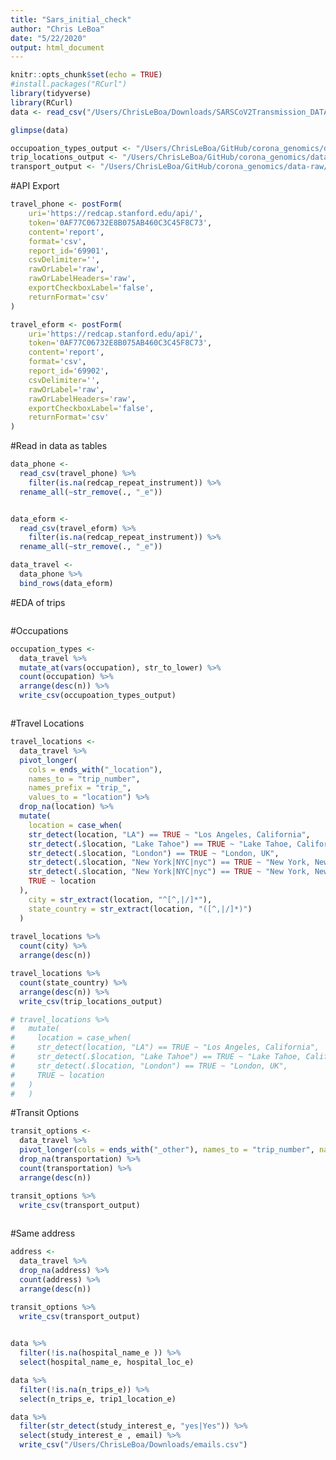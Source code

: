 ```yaml
---
title: "Sars_initial_check"
author: "Chris LeBoa"
date: "5/22/2020"
output: html_document
---
```


```r
knitr::opts_chunk$set(echo = TRUE)
#install.packages("RCurl")
library(tidyverse)
library(RCurl)
data <- read_csv("/Users/ChrisLeBoa/Downloads/SARSCoV2Transmission_DATA_2020-05-22_1254.csv")

glimpse(data)

occupoation_types_output <- "/Users/ChrisLeBoa/GitHub/corona_genomics/data-raw/occupations_raw.csv"
trip_locations_output <- "/Users/ChrisLeBoa/GitHub/corona_genomics/data-raw/travel_locations_raw.csv"
transport_output <- "/Users/ChrisLeBoa/GitHub/corona_genomics/data-raw/transport_other_raw.csv"
```

#API Export 
```r

travel_phone <- postForm(
    uri='https://redcap.stanford.edu/api/',
    token='0AF77C06732E8B075AB460C3C45F8C73',
    content='report',
    format='csv',
    report_id='69901',
    csvDelimiter='',
    rawOrLabel='raw',
    rawOrLabelHeaders='raw',
    exportCheckboxLabel='false',
    returnFormat='csv'
)

travel_eform <- postForm(
    uri='https://redcap.stanford.edu/api/',
    token='0AF77C06732E8B075AB460C3C45F8C73',
    content='report',
    format='csv',
    report_id='69902',
    csvDelimiter='',
    rawOrLabel='raw',
    rawOrLabelHeaders='raw',
    exportCheckboxLabel='false',
    returnFormat='csv'
)


```

#Read in data as tables 
```r
data_phone <- 
  read_csv(travel_phone) %>%
    filter(is.na(redcap_repeat_instrument)) %>% 
  rename_all(~str_remove(., "_e"))


data_eform <- 
  read_csv(travel_eform) %>%
    filter(is.na(redcap_repeat_instrument)) %>% 
  rename_all(~str_remove(., "_e"))

data_travel <- 
  data_phone %>% 
  bind_rows(data_eform)
```
#EDA of trips
```r

```

#Occupations
```r
occupation_types <- 
  data_travel %>% 
  mutate_at(vars(occupation), str_to_lower) %>% 
  count(occupation) %>%
  arrange(desc(n)) %>% 
  write_csv(occupoation_types_output)



```

#Travel Locations
```r

travel_locations <- 
  data_travel %>% 
  pivot_longer(
    cols = ends_with("_location"),
    names_to = "trip_number",
    names_prefix = "trip_",
    values_to = "location") %>% 
  drop_na(location) %>% 
  mutate(
    location = case_when(
    str_detect(location, "LA") == TRUE ~ "Los Angeles, California", 
    str_detect(.$location, "Lake Tahoe") == TRUE ~ "Lake Tahoe, California", 
    str_detect(.$location, "London") == TRUE ~ "London, UK", 
    str_detect(.$location, "New York|NYC|nyc") == TRUE ~ "New York, New York",
    str_detect(.$location, "New York|NYC|nyc") == TRUE ~ "New York, New York",
    TRUE ~ location
  ),
    city = str_extract(location, "^[^,|/]*"), 
    state_country = str_extract(location, "([^,|/]*)")
  )
  
travel_locations %>% 
  count(city) %>% 
  arrange(desc(n))

travel_locations %>% 
  count(state_country) %>% 
  arrange(desc(n)) %>% 
  write_csv(trip_locations_output)

# travel_locations %>% 
#   mutate(
#     location = case_when(
#     str_detect(location, "LA") == TRUE ~ "Los Angeles, California", 
#     str_detect(.$location, "Lake Tahoe") == TRUE ~ "Lake Tahoe, California", 
#     str_detect(.$location, "London") == TRUE ~ "London, UK", 
#     TRUE ~ location
#   )
#   )

```
#Transit Options 
```r
transit_options <- 
  data_travel %>% 
  pivot_longer(cols = ends_with("_other"), names_to = "trip_number", names_prefix = "trip_", values_to = "transportation") %>% 
  drop_na(transportation) %>% 
  count(transportation) %>% 
  arrange(desc(n))

transit_options %>%  
  write_csv(transport_output)
  
```

#Same address
```r
address <- 
  data_travel %>% 
  drop_na(address) %>% 
  count(address) %>% 
  arrange(desc(n))

transit_options %>%  
  write_csv(transport_output)
  
```

```r
data %>% 
  filter(!is.na(hospital_name_e )) %>% 
  select(hospital_name_e, hospital_loc_e)

data %>% 
  filter(!is.na(n_trips_e)) %>% 
  select(n_trips_e, trip1_location_e)

data %>% 
  filter(str_detect(study_interest_e, "yes|Yes")) %>% 
  select(study_interest_e , email) %>% 
  write_csv("/Users/ChrisLeBoa/Downloads/emails.csv")
```

